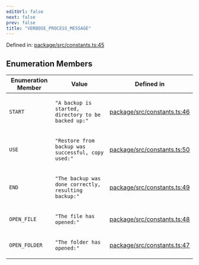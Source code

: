 ```yaml
---
editUrl: false
next: false
prev: false
title: "VERBOSE_PROCESS_MESSAGE"
---
```


Defined in: [package/src/constants.ts:45](https://github.com/KingsBeCattz/ezdd/blob/8128187f4e3c49c29f09b0ea64f2ec7d4b54b8e5/package/src/constants.ts#L45)

## Enumeration Members

<table>
<thead>
<tr>
<th>Enumeration Member</th>
<th>Value</th>
<th>Defined in</th>
</tr>
</thead>
<tbody>
<tr>
<td>

<a id="start"></a> `START`

</td>
<td>

`"A backup is started, directory to be backed up:"`

</td>
<td>

[package/src/constants.ts:46](https://github.com/KingsBeCattz/ezdd/blob/8128187f4e3c49c29f09b0ea64f2ec7d4b54b8e5/package/src/constants.ts#L46)

</td>
</tr>
<tr>
<td>

<a id="use"></a> `USE`

</td>
<td>

`"Restore from backup was successful, copy used:"`

</td>
<td>

[package/src/constants.ts:50](https://github.com/KingsBeCattz/ezdd/blob/8128187f4e3c49c29f09b0ea64f2ec7d4b54b8e5/package/src/constants.ts#L50)

</td>
</tr>
<tr>
<td>

<a id="end"></a> `END`

</td>
<td>

`"The backup was done correctly, resulting backup:"`

</td>
<td>

[package/src/constants.ts:49](https://github.com/KingsBeCattz/ezdd/blob/8128187f4e3c49c29f09b0ea64f2ec7d4b54b8e5/package/src/constants.ts#L49)

</td>
</tr>
<tr>
<td>

<a id="open_file"></a> `OPEN_FILE`

</td>
<td>

`"The file has opened:"`

</td>
<td>

[package/src/constants.ts:48](https://github.com/KingsBeCattz/ezdd/blob/8128187f4e3c49c29f09b0ea64f2ec7d4b54b8e5/package/src/constants.ts#L48)

</td>
</tr>
<tr>
<td>

<a id="open_folder"></a> `OPEN_FOLDER`

</td>
<td>

`"The folder has opened:"`

</td>
<td>

[package/src/constants.ts:47](https://github.com/KingsBeCattz/ezdd/blob/8128187f4e3c49c29f09b0ea64f2ec7d4b54b8e5/package/src/constants.ts#L47)

</td>
</tr>
</tbody>
</table>
